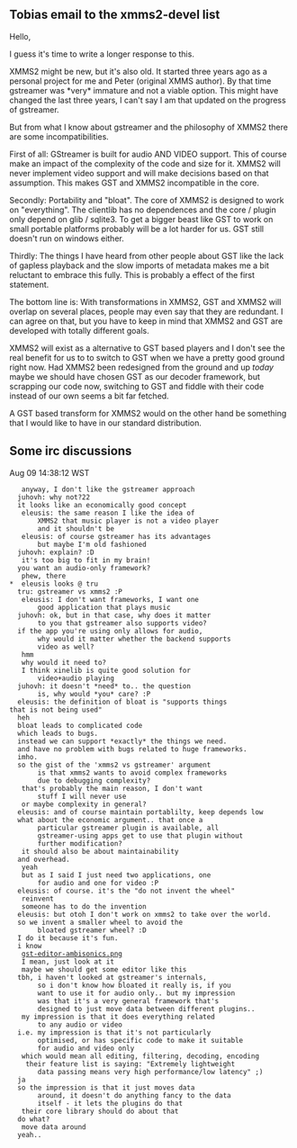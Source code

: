 == Tobias email to the xmms2-devel list ==
Hello,

I guess it's time to write a longer response to this.

XMMS2 might be new, but it's also old. It started three years ago as a 
personal project for me and Peter (original XMMS author). By that time 
gstreamer was *very* immature and not a viable option. This might have 
changed the last three years, I can't say I am that updated on the 
progress of gstreamer.

But from what I know about gstreamer and the philosophy of XMMS2 there 
are some incompatibilities.

First of all: GStreamer is built for audio AND VIDEO support. This of 
course make an impact of the complexity of the code and size for it. 
XMMS2 will never implement video support and will make decisions based 
on that assumption. This makes GST and XMMS2 incompatible in the core.

Secondly: Portability and "bloat". The core of XMMS2 is designed to work 
on "everything". The clientlib has no dependences and the core / plugin 
only depend on glib / sqlite3. To get a bigger beast like GST to work on 
small portable platforms probably will be a lot harder for us. GST still 
doesn't run on windows either.

Thirdly: The things I have heard from other people about GST like the 
lack of gapless playback and the slow imports of metadata makes me a bit 
reluctant to embrace this fully. This is probably a effect of the first 
statement.

The bottom line is: With transformations in XMMS2, GST and XMMS2 will 
overlap on several places, people may even say that they are redundant. 
I can agree on that, but you have to keep in mind that XMMS2 and GST are 
developed with totally different goals.

XMMS2 will exist as a alternative to GST based players and I don't see 
the real benefit for us to to switch to GST when we have a pretty good 
ground right now. Had XMMS2 been redesigned from the ground and up 
''today'' maybe we should have chosen GST as our decoder framework, but 
scrapping our code now, switching to GST and fiddle with their code 
instead of our own seems a bit far fetched.

A GST based transform for XMMS2 would on the other hand be something 
that I would like to have in our standard distribution.


== Some irc discussions ==
;<nowiki>Aug 09 14:38:12 WST</nowiki>
 <juhovh>	anyway, I don't like the gstreamer approach
 <eleusis>	juhovh: why not?22
 <eleusis>	it looks like an economically good concept
 <juhovh>	eleusis: the same reason I like the idea of
 		XMMS2 that music player is not a video player
 		and it shouldn't be
 <juhovh>	eleusis: of course gstreamer has its advantages
 		but maybe I'm old fashioned
 <eleusis>	juhovh: explain? :D
 <juhovh>	it's too big to fit in my brain!
 <eleusis>	you want an audio-only framework?
 <juhovh>	phew, there
 *	eleusis looks @ tru
 <eleusis>	tru: gstreamer vs xmms2 :P
 <juhovh>	eleusis: I don't want frameworks, I want one
 		good application that plays music
 <eleusis>	juhovh: ok, but in that case, why does it matter
 		to you that gstreamer also supports video?
 <eleusis>	if the app you're using only allows for audio,
 		why would it matter whether the backend supports
 		video as well?
 <juhovh>	hmm
 <juhovh>	why would it need to?
 <juhovh>	I think xinelib is quite good solution for
 		video+audio playing
 <eleusis>	juhovh: it doesn't *need* to.. the question
 		is, why would *you* care? :P
 <tru>	eleusis: the definition of bloat is "supports things
 that is not being used"
 <eleusis>	heh
 <tru>	bloat leads to complicated code
 <tru>	which leads to bugs.
 <tru>	instead we can support *exactly* the things we need.
 <tru>	and have no problem with bugs related to huge frameworks.
 <tru>	imho.
 <eleusis>	so the gist of the 'xmms2 vs gstreamer' argument
 		is that xmms2 wants to avoid complex frameworks
 		due to debugging complexity?
 <juhovh>	that's probably the main reason, I don't want
 		stuff I will never use
 <juhovh>	or maybe complexity in general?
 <tru>	eleusis: and of course maintain portablilty, keep depends low
 <eleusis>	what about the economic argument.. that once a
 		particular gstreamer plugin is available, all
 		gstreamer-using apps get to use	that plugin without
 		further modification?
 <juhovh>	it should also be about maintainability
 <tru>	and overhead.
 <juhovh>	yeah
 <juhovh>	but as I said I just need two applications, one
 		for audio and one for video :P
 <tru>	eleusis: of course. it's the "do not invent the wheel"
 <juhovh>	reinvent
 <juhovh>	someone has to do the invention
 <tru>	eleusis: but otoh I don't work on xmms2 to take over the world.
 <eleusis>	so we invent a smaller wheel to avoid the
 		bloated gstreamer wheel? :D
 <tru>	I do it because it's fun.
 <eleusis>	i know
 <juhovh>	[http://gstreamer.freedesktop.org/data/images/gst-editor/gst-editor-ambisonics.png gst-editor-ambisonics.png]
 <juhovh>	I mean, just look at it
 <juhovh>	maybe we should get some editor like this
 <eleusis>	tbh, i haven't looked at gstreamer's internals,
 		so i don't know how bloated it really is, if you
 		want to use it for audio only..	but my impression
 		was that it's a very general framework that's
 		designed to just move data between different plugins..
 <juhovh>	my impression is that it does everything related
 		to any audio or video
 <eleusis>	i.e. my impression is that it's not particularly
 		optimised, or has specific code to make it suitable
 		for audio and video only
 <juhovh>	which would mean all editing, filtering, decoding, encoding
 <battersea>	their feature list is saying: "Extremely lightweight
 		data passing means very high performance/low latency" ;)
 <eleusis>	ja
 <eleusis>	so the impression is that it just moves data
 		around, it doesn't do anything fancy to the data
 		itself - it lets the plugins do that
 <juhovh>	their core library should do about that
 <eleusis>	do what?
 <juhovh>	move data around
 <eleusis>	yeah..